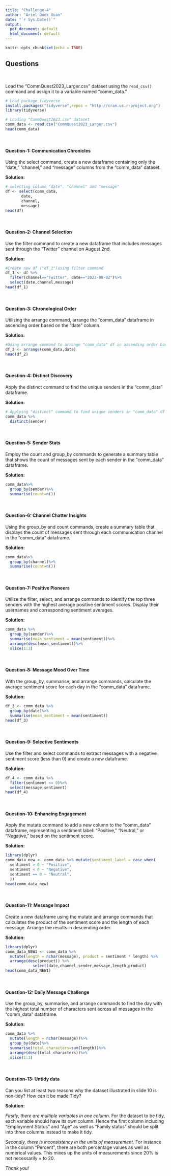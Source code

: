 ---
title: "Challenge-4"
author: "Ariel Quek Xuan"
date: "`r Sys.Date()`"
output:
  pdf_document: default
  html_document: default
---

```{r setup, include=TRUE}
knitr::opts_chunk$set(echo = TRUE)
```

<style>
p.comment {
background-color: #DBDBDB;
padding: 10px;
border: 1px solid black;
margin-left: 25px;
border-radius: 5px;
font-style: italic;
}

</style>

## Questions
<br>

Load the "CommQuest2023_Larger.csv" dataset using the `read_csv()` command and assign it to a variable named "comm_data." 

```{r, eval=TRUE,echo=TRUE}
# Load package tidyverse
install.packages("tidyverse",repos = "http://cran.us.r-project.org")
library(tidyverse)

# Loading "CommQuest2023.csv" dataset
comm_data <- read.csv("CommQuest2023_Larger.csv")
head(comm_data)
```
<br>


#### Question-1: Communication Chronicles

Using the select command, create a new dataframe containing only the "date," "channel," and "message" columns from the "comm_data" dataset.

**Solution:**

```{r, eval=TRUE,echo=TRUE}
# selecting column "date", "channel" and "message"
df <- select(comm_data,
       date,
       channel,
       message)
head(df)
```
<br>

#### Question-2: Channel Selection

Use the filter command to create a new dataframe that includes messages sent through the "Twitter" channel on August 2nd.

**Solution:**

```{r, eval=TRUE,echo=TRUE}
#Create new df ("df_1")using filter command 
df_1 <- df %>% 
  filter(channel=="Twitter", date=="2023-08-02")%>%
  select(date,channel,message)
head(df_1)
```
<br>

#### Question-3: Chronological Order

Utilizing the arrange command, arrange the "comm_data" dataframe in ascending order based on the "date" column.

**Solution:**

```{r, eval=TRUE,echo=TRUE}
#Using arrange command to arrange "comm_data" df in ascending order based on "date"  
df_2 <- arrange(comm_data,date)
head(df_2)
```
<br>

#### Question-4: Distinct Discovery

Apply the distinct command to find the unique senders in the "comm_data" dataframe.

**Solution:**

```{r, eval=TRUE,echo=TRUE}
# Applying "distinct" command to find unique senders in "comm_data" df 
comm_data %>% 
  distinct(sender)
```
<br>

#### Question-5: Sender Stats

Employ the count and group_by commands to generate a summary table that shows the count of messages sent by each sender in the "comm_data" dataframe.

**Solution:**

```{r, eval=TRUE,echo=TRUE}
comm_data%>%
  group_by(sender)%>%
  summarise(count=n())
```
<br>

#### Question-6: Channel Chatter Insights

Using the group_by and count commands, create a summary table that displays the count of messages sent through each communication channel in the "comm_data" dataframe.

**Solution:**

```{r, eval=TRUE,echo=TRUE}
comm_data%>%
  group_by(channel)%>%
  summarise(count=n())
```
<br>

#### Question-7: Positive Pioneers

Utilize the filter, select, and arrange commands to identify the top three senders with the highest average positive sentiment scores. Display their usernames and corresponding sentiment averages.

**Solution:**

```{r, eval=TRUE,echo=TRUE}
comm_data %>%
  group_by(sender)%>%
  summarise(mean_sentiment = mean(sentiment))%>%
  arrange(desc(mean_sentiment))%>%
  slice(1:3)
```
<br>

#### Question-8: Message Mood Over Time

With the group_by, summarise, and arrange commands, calculate the average sentiment score for each day in the "comm_data" dataframe.

**Solution:**

```{r, eval=TRUE,echo=TRUE}
df_3 <- comm_data %>% 
  group_by(date)%>%
  summarise(mean_sentiment = mean(sentiment))
head(df_3)
```
<br>

#### Question-9: Selective Sentiments

Use the filter and select commands to extract messages with a negative sentiment score (less than 0) and create a new dataframe.

**Solution:**

```{r, eval=TRUE,echo=TRUE}
df_4 <- comm_data %>%
  filter(sentiment <= 0)%>%
  select(message,sentiment)
head(df_4)
```
<br>

#### Question-10: Enhancing Engagement

Apply the mutate command to add a new column to the "comm_data" dataframe, representing a sentiment label: "Positive," "Neutral," or "Negative," based on the sentiment score.

**Solution:**

```{r, eval=TRUE,echo=TRUE}
library(dplyr)
comm_data_new <- comm_data %>% mutate(sentiment_label = case_when(
  sentiment > 0 ~ "Positive",
  sentiment < 0 ~ "Negative",
  sentiment == 0 ~ "Neutral",
  ))
head(comm_data_new)
```
<br>

#### Question-11: Message Impact

Create a new dataframe using the mutate and arrange commands that calculates the product of the sentiment score and the length of each message. Arrange the results in descending order.

**Solution:**

```{r, eval=TRUE,echo=TRUE}
library(dplyr)
comm_data_NEW1 <- comm_data %>% 
  mutate(length = nchar(message), product = sentiment * length) %>%
  arrange(desc(product)) %>%
            select(date,channel,sender,message,length,product)
head(comm_data_NEW1)
```
<br>

#### Question-12: Daily Message Challenge

Use the group_by, summarise, and arrange commands to find the day with the highest total number of characters sent across all messages in the "comm_data" dataframe.

**Solution:**

```{r, eval=TRUE,echo=TRUE}
comm_data %>%
  mutate(length = nchar(message))%>%
  group_by(date)%>%
  summarise(total_characters=sum(length))%>%
  arrange(desc(total_characters))%>%
  slice(1:3)
```
<br>

#### Question-13: Untidy data

Can you list at least two reasons why the dataset illustrated in slide 10 is non-tidy? How can it be made Tidy?

**Solution:** 

*Firstly, there are multiple variables in one column.*
For the dataset to be tidy, each variable should have its own column. Hence the first column including "Employment Status" and "Age" as well as "Family status" should be split into three columns instead to make it tidy. 

*Secondly, there is inconsistency in the units of measurement.*
For instance in the column "Percent", there are both percentage values as well as numerical values. This mixes up the units of measurements since 20% is not necessarily = to 20. 

_Thank you!_ 

